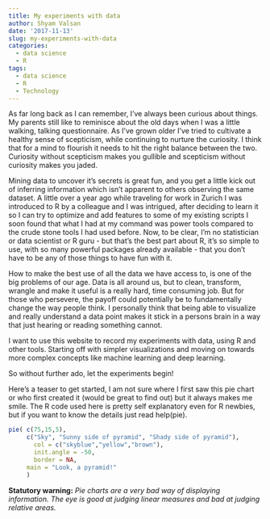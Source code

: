 ```yaml
---
title: My experiments with data
author: Shyam Valsan
date: '2017-11-13'
slug: my-experiments-with-data
categories:
  - data science
  - R
tags:
  - data science
  - R
  - Technology
---
```

As far long back as I can remember, I've always been curious about things. My parents still like to reminisce about the old days when I was a little walking, talking questionnaire.  As I've grown older I've tried to cultivate a healthy sense of scepticism, while continuing to nurture the curiosity. I think that for a mind to flourish it needs to hit the right balance between the two. Curiosity without scepticism makes you gullible and scepticism without curiosity makes you jaded. 

Mining data to uncover it's secrets is great fun, and you get a little kick out of inferring information which isn't apparent to others observing the same dataset. A little over a year ago while traveling for work in Zurich I was introduced to R by a colleague and I was intrigued, after deciding to learn it so I can try to optimize and add features to some of my existing scripts I soon found that what I had at my command was power tools compared to the crude stone tools I had used before. Now, to be clear, I'm no statistician or data scientist or R guru - but that's the best part about R, it's so simple to use, with so many powerful packages already available - that you don't have to be any of those things to have fun with it.

How to make the best use of all the data we have access to, is one of the big problems of our age. Data is all around us, but to clean, transform, wrangle and make it useful is a really hard, time consuming job. But for those who persevere, the payoff could potentially be to fundamentally change the way people think. I personally think that being able to visualize and really understand a data point makes it stick in a persons brain in a way that just hearing or reading something cannot.

I want to use this website to record my experiments with data, using R and other tools. Starting off with simpler visualizations and moving on towards more complex concepts like machine learning and deep learning.

So without further ado, let the experiments begin!

Here's a teaser to get started, I am not sure where I first saw this pie chart or who first created it (would be great to find out) but it always makes me smile. The R code used here is pretty self explanatory even for R newbies, but if you want to know the details just read help(pie). 

```r
pie( c(75,15,5),   
     c("Sky", "Sunny side of pyramid", "Shady side of pyramid"), 
	   col = c("skyblue","yellow","brown"), 
	   init.angle = -50, 
	   border = NA,
     main = "Look, a pyramid!"
	 )
```
**Statutory warning:** *Pie charts are a very bad way of displaying information. The eye is good at judging linear measures and bad at judging relative areas.*